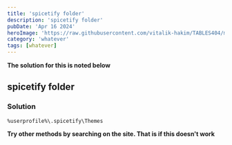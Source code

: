 ```yaml
---
title: 'spicetify folder'
description: 'spicetify folder'
pubDate: 'Apr 16 2024'
heroImage: 'https://raw.githubusercontent.com/vitalik-hakim/TABLES404/main/error_b/misc.png'
category: 'whatever'
tags: [whatever]
---
```


**The solution for this is noted below**

## spicetify folder

### Solution

```whatever
%userprofile%\.spicetify\Themes
```

**Try other methods by searching on the site. That is if this doesn't work**

